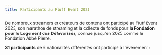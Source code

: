 ```yaml
---
title: Participants au Fluff Event 2023
---
```


De nombreux streamers et créateurs de contenu ont participé au Fluff Event 2023, son marathon de
streaming et la collecte de fonds pour **la Fondation pour le Logement des Défavorisés**, connue
jusqu'en 2025 comme la Fondation Abbé Pierre.

**31 participants** de 6 nationalités différentes ont participé à l'événement :


<StreamersTable />
